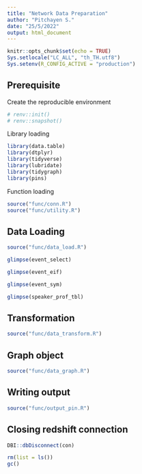 ```yaml
---
title: "Network Data Preparation"
author: "Pitchayen S."
date: "25/5/2022"
output: html_document
---
```


```r
knitr::opts_chunk$set(echo = TRUE)
Sys.setlocale("LC_ALL", "th_TH.utf8")
Sys.setenv(R_CONFIG_ACTIVE = "production")
```

## Prerequisite

Create the reproducible environment

```r
# renv::init()
# renv::snapshot()
```

Library loading

```r
library(data.table)
library(dtplyr)
library(tidyverse)
library(lubridate)
library(tidygraph)
library(pins)
```

Function loading

```r
source("func/conn.R")
source("func/utility.R")
```

## Data Loading

```r
source("func/data_load.R")

glimpse(event_select)
```

```r
glimpse(event_eif)
```

```r
glimpse(event_sym)
```


```r
glimpse(speaker_prof_tbl)
```


## Transformation

```r
source("func/data_transform.R")
```

## Graph object

```r
source("func/data_graph.R")
```

## Writing output

```r
source("func/output_pin.R")
```


## Closing redshift connection

```r
DBI::dbDisconnect(con)

rm(list = ls())
gc()
```

